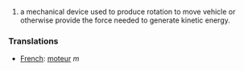 #a mechanical device used to produce rotation to move vehicle or otherwise provide the force needed to generate kinetic energy.

=== Translations ===
*[[French]]: [[moteur]] ''m''
